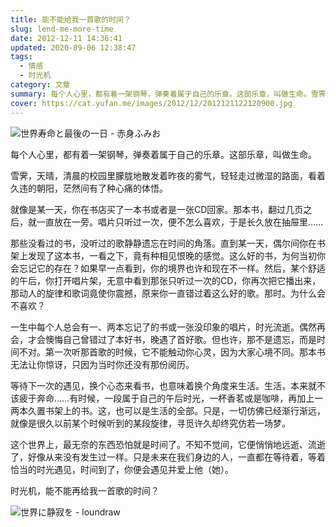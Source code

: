 ```yaml
---
title: 能不能给我一首歌的时间？
slug: lend-me-more-time
date: 2012-12-11 14:36:41
updated: 2020-09-06 12:38:47
tags:
  - 情感
  - 时光机
category: 文章
summary: 每个人心里，都有着一架钢琴，弹奏着属于自己的乐章。这部乐章，叫做生命。雪霁，天晴，清晨的校园里朦胧地散发着昨夜的雾气，轻轻走过微湿的路面，看着久违的朝阳，茫然间有了种心痛的体悟。
cover: https://cat.yufan.me/images/2012/12/2012121122120900.jpg
---
```


![世界寿命と最後の一日 - 赤身ふみお](https://cat.yufan.me/images/2012/12/2012121122144500.jpg)

<MusicPlayer netease={2066670550} />

每个人心里，都有着一架钢琴，弹奏着属于自己的乐章。这部乐章，叫做生命。

雪霁，天晴，清晨的校园里朦胧地散发着昨夜的雾气，轻轻走过微湿的路面，看着久违的朝阳，茫然间有了种心痛的体悟。

就像是某一天，你在书店买了一本书或者是一张CD回家。那本书，翻过几页之后，就一直放在一旁。唱片只听过一次，便不怎么喜欢，于是长久放在抽屉里……

那些没看过的书，没听过的歌静静遗忘在时间的角落。直到某一天，偶尔间你在书架上发现了这本书，一看之下，竟有种相见恨晚的感觉。这么好的书，为何当初你会忘记它的存在？如果早一点看到，你的境界也许和现在不一样。然后，某个舒适的午后，你打开唱片架，无意中看到那张只听过一次的CD，你再次把它播出来，那动人的旋律和歌词竟使你震撼，原来你一直错过着这么好的歌。那时。为什么会不喜欢？

一生中每个人总会有一、两本忘记了的书或一张没印象的唱片，时光流逝。偶然再会，才会懊悔自己曾错过了本好书，晚遇了首好歌。但也许，那不是遗忘，而是时间不对。第一次听那首歌的时候，它不能触动你心灵，因为大家心境不同。那本书无法让你惊讶，只因为当时你还没有那份阅历。

等待下一次的遇见，换个心态来看书，也意味着换个角度来生活。生活，本来就不该疲于奔命……有时候，一段属于自己的午后时光，一杯香茗或是咖啡，再加上一两本久置书架上的书。这，也可以是生活的全部。只是，一切仿佛已经渐行渐远，就像是很久以前某个时候听到的某段旋律，寻觅许久却终究仿若一场梦。

这个世界上，最无奈的东西恐怕就是时间了。不知不觉间，它便悄悄地远逝、流逝了，好像从来没有发生过一样。只是未来在我们身边的人，一直都在等待着，等着恰当的时光遇见，时间到了，你便会遇见并爱上他（她）。

时光机，能不能再给我一首歌的时间？

![世界に静寂を - loundraw](https://cat.yufan.me/images/2012/12/2012121122170800.jpg)

